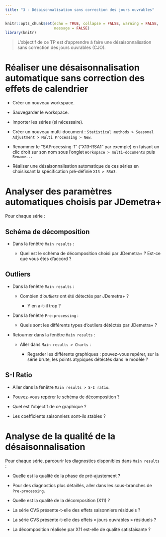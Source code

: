 ```yaml
---
title: "3 - Désaisonnalisation sans correction des jours ouvrables"
---
```


```r
knitr::opts_chunk$set(echo = TRUE, collapse = FALSE, warning = FALSE,
                      message = FALSE)
library(knitr)
```

> L'objectif de ce TP est d'apprendre à faire une désaisonnalisation sans correction des jours ouvrables (CJO).

# Réaliser une désaisonnalisation automatique sans correction des effets de calendrier

-   Créer un nouveau workspace.

-   Sauvegarder le workspace.

-   Importer les séries (si nécessaire).

-   Créer un nouveau multi-document : `Statistical methods > Seasonal Adjustment > Multi Processing > New`.

-   Renommer le "SAProcessing-1" ("X13-RSA1" par exemple) en faisant un clic droit sur son nom sous l'onglet `Workspace > multi-documents` puis `Rename...`

-   Réaliser une désaisonnalisation automatique de ces séries en choisissant la spécification pré-définie `X13 > RSA3`.


# Analyser des paramètres automatiques choisis par JDemetra+

Pour chaque série :

## Schéma de décomposition

-   Dans la fenêtre `Main results` :

    -   Quel est le schéma de décomposition choisi par JDemetra+ ? Est-ce que vous êtes d'accord ?

## Outliers

-   Dans la fenêtre `Main results` :

    -   Combien d'*outliers* ont été détectés par JDemetra+ ?

        -   Y en a-t-il trop ?

-   Dans la fenêtre `Pre-processing` :

    -   Quels sont les différents types d'outliers détéctés par JDemetra+ ?

-   Retourner dans la fenêtre `Main results` :

    -   Aller dans `Main results > Charts` :

        -   Regarder les différents graphiques : pouvez-vous repérer, sur la série brute, les points atypiques détéctés dans le modèle ?

## S-I Ratio

-   Aller dans la fenêtre `Main results > S-I ratio`.

-   Pouvez-vous repérer le schéma de décomposition ?

-   Quel est l'objectif de ce graphique ?

-   Les coefficients saisonniers sont-ils stables ?

# Analyse de la qualité de la désaisonnalisation

Pour chaque série, parcourir les diagnostics disponibles dans `Main results` :

-   Quelle est la qualité de la phase de pré-ajustement ?

-   Pour des diagnostics plus détaillés, aller dans les sous-branches de `Pre-processing`.

-   Quelle est la qualité de la décomposition (X11) ?

-   La série CVS présente-t-elle des effets saisonniers résiduels ?

-   La série CVS présente-t-elle des effets « jours ouvrables » résiduels ?

-   La décomposition réalisée par X11 est-elle de qualité satisfaisante ?
